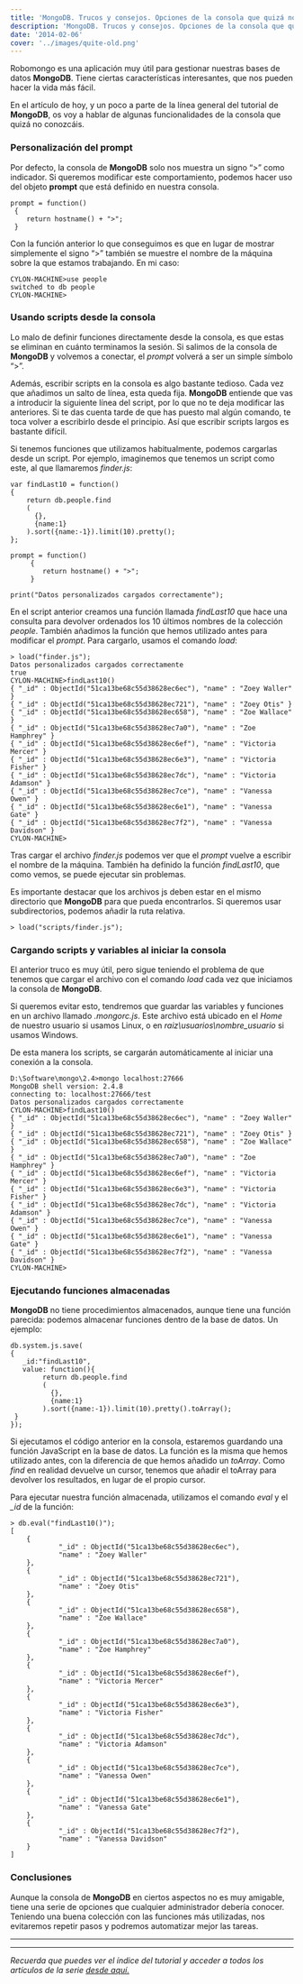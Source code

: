```yaml
---
title: 'MongoDB. Trucos y consejos. Opciones de la consola que quizá no conocías'
description: 'MongoDB. Trucos y consejos. Opciones de la consola que quizá no conocías'
date: '2014-02-06'
cover: '../images/quite-old.png'
---
```


<p>Robomongo es una aplicación muy útil para gestionar nuestras bases de datos <strong>MongoDB</strong>. Tiene ciertas características interesantes, que nos pueden hacer la vida más fácil.</p>

<p>En el artículo de hoy, y un poco a parte de la línea general del tutorial de <strong>MongoDB</strong>, os voy a hablar de algunas funcionalidades de la  consola que quizá no conozcáis.</p>

<h3>Personalización del prompt</h3>

<p>Por defecto, la consola de <strong>MongoDB</strong> solo nos muestra un signo &ldquo;&gt;&rdquo; como indicador. Si queremos modificar este comportamiento, podemos hacer uso del objeto <strong>prompt</strong> que está definido en nuestra consola.</p>

<pre><code>prompt = function()
 {
    return hostname() + "&gt;";
 }
</code></pre>

<p>Con la función anterior lo que conseguimos es que en lugar de mostrar simplemente el signo &ldquo;&gt;&rdquo; también se muestre el nombre de la máquina sobre la que estamos trabajando. En mi caso:</p>

<pre><code>CYLON-MACHINE&gt;use people
switched to db people
CYLON-MACHINE&gt;
</code></pre>

<h3>Usando scripts desde la consola</h3>

<p>Lo malo de definir funciones directamente desde la consola, es que estas se eliminan en cuánto terminamos la sesión. Si salimos de la consola de <strong>MongoDB</strong> y volvemos a conectar, el <em>prompt</em> volverá a ser un simple símbolo &ldquo;&gt;&rdquo;.</p>

<p>Además, escribir scripts en la consola es algo bastante tedioso. Cada vez que añadimos un salto de línea, esta queda fija. <strong>MongoDB</strong> entiende que vas a introducir la siguiente línea del script, por lo que no te deja modificar las anteriores. Si te das cuenta tarde de que has puesto mal algún comando, te toca volver a escribirlo desde el principio. Así que escribir scripts largos es bastante difícil.</p>

<p>Si tenemos funciones que utilizamos habitualmente, podemos cargarlas desde un script. Por ejemplo, imaginemos que tenemos un script como este, al que llamaremos <em>finder.js</em>:</p>

<pre><code>var findLast10 = function()
{ 
    return db.people.find
    (
      {},
      {name:1}
    ).sort({name:-1}).limit(10).pretty(); 
};

prompt = function()
     {
        return hostname() + "&gt;";
     }

print("Datos personalizados cargados correctamente");
</code></pre>

<p>En el script anterior creamos una función llamada <em>findLast10</em> que hace una consulta para devolver ordenados los 10 últimos nombres de la colección <em>people</em>. También añadimos la función que hemos utilizado antes para modificar el <em>prompt</em>. Para cargarlo, usamos el comando <em>load</em>:</p>

<pre><code>&gt; load("finder.js");
Datos personalizados cargados correctamente
true
CYLON-MACHINE&gt;findLast10()
{ "_id" : ObjectId("51ca13be68c55d38628ec6ec"), "name" : "Zoey Waller" }
{ "_id" : ObjectId("51ca13be68c55d38628ec721"), "name" : "Zoey Otis" }
{ "_id" : ObjectId("51ca13be68c55d38628ec658"), "name" : "Zoe Wallace" }
{ "_id" : ObjectId("51ca13be68c55d38628ec7a0"), "name" : "Zoe Hamphrey" }
{ "_id" : ObjectId("51ca13be68c55d38628ec6ef"), "name" : "Victoria Mercer" }
{ "_id" : ObjectId("51ca13be68c55d38628ec6e3"), "name" : "Victoria Fisher" }
{ "_id" : ObjectId("51ca13be68c55d38628ec7dc"), "name" : "Victoria Adamson" }
{ "_id" : ObjectId("51ca13be68c55d38628ec7ce"), "name" : "Vanessa Owen" }
{ "_id" : ObjectId("51ca13be68c55d38628ec6e1"), "name" : "Vanessa Gate" }
{ "_id" : ObjectId("51ca13be68c55d38628ec7f2"), "name" : "Vanessa Davidson" }
CYLON-MACHINE&gt;
</code></pre>

<p>Tras cargar el archivo <em>finder.js</em> podemos ver que el <em>prompt</em> vuelve a escribir el nombre de la máquina. También ha definido la función <em>findLast10</em>, que como vemos, se puede ejecutar sin problemas.</p>

<p>Es importante destacar que los archivos js deben estar en el mismo directorio que <strong>MongoDB</strong> para que pueda encontrarlos. Si queremos usar subdirectorios, podemos añadir la ruta relativa.</p>

<pre><code>&gt; load("scripts/finder.js");
</code></pre>

<h3>Cargando scripts y variables al iniciar la consola</h3>

<p>El anterior truco es muy útil, pero sigue teniendo el problema de que tenemos que cargar el archivo con el comando <em>load</em> cada vez que iniciamos la consola de <strong>MongoDB</strong>.</p>

<p>Si queremos evitar esto, tendremos que guardar las variables y funciones en un archivo llamado <em>.mongorc.js</em>. Este archivo está ubicado en el <em>Home</em> de nuestro usuario si usamos Linux, o en <em>raiz\usuarios\nombre_usuario</em> si usamos Windows.</p>

<p>De esta manera los scripts, se cargarán automáticamente al iniciar una conexión a la consola.</p>

<pre><code>D:\Software\mongo\2.4&gt;mongo localhost:27666
MongoDB shell version: 2.4.8
connecting to: localhost:27666/test
Datos personalizados cargados correctamente
CYLON-MACHINE&gt;findLast10()
{ "_id" : ObjectId("51ca13be68c55d38628ec6ec"), "name" : "Zoey Waller" }
{ "_id" : ObjectId("51ca13be68c55d38628ec721"), "name" : "Zoey Otis" }
{ "_id" : ObjectId("51ca13be68c55d38628ec658"), "name" : "Zoe Wallace" }
{ "_id" : ObjectId("51ca13be68c55d38628ec7a0"), "name" : "Zoe Hamphrey" }
{ "_id" : ObjectId("51ca13be68c55d38628ec6ef"), "name" : "Victoria Mercer" }
{ "_id" : ObjectId("51ca13be68c55d38628ec6e3"), "name" : "Victoria Fisher" }
{ "_id" : ObjectId("51ca13be68c55d38628ec7dc"), "name" : "Victoria Adamson" }
{ "_id" : ObjectId("51ca13be68c55d38628ec7ce"), "name" : "Vanessa Owen" }
{ "_id" : ObjectId("51ca13be68c55d38628ec6e1"), "name" : "Vanessa Gate" }
{ "_id" : ObjectId("51ca13be68c55d38628ec7f2"), "name" : "Vanessa Davidson" }
CYLON-MACHINE&gt;
</code></pre>

<h3>Ejecutando funciones almacenadas</h3>

<p><strong>MongoDB</strong> no tiene procedimientos almacenados, aunque tiene una función parecida: podemos almacenar funciones dentro de la base de datos. Un ejemplo:</p>

<pre><code>db.system.js.save(
{
   _id:"findLast10",
   value: function(){
        return db.people.find
        (
          {},
          {name:1}
        ).sort({name:-1}).limit(10).pretty().toArray();
 }
}); 
</code></pre>

<p>Si ejecutamos el código anterior en la consola, estaremos guardando una función JavaScript en la base de datos. La función es la misma que hemos utilizado antes, con la diferencia de que hemos añadido un <em>toArray</em>. Como <em>find</em> en realidad devuelve un cursor, tenemos que añadir el toArray para devolver los resultados, en lugar de el propio cursor.</p>

<p>Para ejecutar nuestra función almacenada, utilizamos el comando <em>eval</em> y el <em>_id</em> de la función:</p>

<pre><code>&gt; db.eval("findLast10()");
[
    {
            "_id" : ObjectId("51ca13be68c55d38628ec6ec"),
            "name" : "Zoey Waller"
    },
    {
            "_id" : ObjectId("51ca13be68c55d38628ec721"),
            "name" : "Zoey Otis"
    },
    {
            "_id" : ObjectId("51ca13be68c55d38628ec658"),
            "name" : "Zoe Wallace"
    },
    {
            "_id" : ObjectId("51ca13be68c55d38628ec7a0"),
            "name" : "Zoe Hamphrey"
    },
    {
            "_id" : ObjectId("51ca13be68c55d38628ec6ef"),
            "name" : "Victoria Mercer"
    },
    {
            "_id" : ObjectId("51ca13be68c55d38628ec6e3"),
            "name" : "Victoria Fisher"
    },
    {
            "_id" : ObjectId("51ca13be68c55d38628ec7dc"),
            "name" : "Victoria Adamson"
    },
    {
            "_id" : ObjectId("51ca13be68c55d38628ec7ce"),
            "name" : "Vanessa Owen"
    },
    {
            "_id" : ObjectId("51ca13be68c55d38628ec6e1"),
            "name" : "Vanessa Gate"
    },
    {
            "_id" : ObjectId("51ca13be68c55d38628ec7f2"),
            "name" : "Vanessa Davidson"
    }
]   
</code></pre>

<h3>Conclusiones</h3>

<p>Aunque la consola de <strong>MongoDB</strong> en ciertos aspectos no es muy amigable, tiene una serie de opciones que cualquier administrador debería conocer. Teniendo una buena colección con las funciones más utilizadas, nos evitaremos repetir pasos y podremos automatizar mejor las tareas.</p>

* * * * *

* * * * *

*Recuerda que puedes ver el índice del tutorial y acceder a todos los
artículos de la serie [desde aquí.](https://charlascylon.com/tutorialmongo)*
